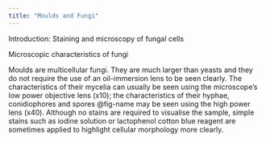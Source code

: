 ```yaml
---
title: "Moulds and Fungi"
---
```


Introduction: Staining and microscopy of fungal cells

Microscopic characteristics of fungi

Moulds are multicellular fungi. They are much larger than yeasts and they do not require the use of an oil-immersion lens to be seen clearly. The characteristics of their mycelia can usually be seen using the microscope’s low power objective lens (x10); the characteristics of their hyphae, conidiophores and spores @fig-name may be seen using the high power lens (x40). Although no stains are required to visualise the sample, simple stains such as iodine solution or lactophenol cotton blue reagent are sometimes applied to highlight cellular morphology more clearly.